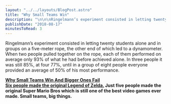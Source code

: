 ```yaml
---
layout: "../../layouts/BlogPost.astro"
title: "Why Small Teams Win"
description: "\n\n\nRingelmann’s experiment consisted in letting twenty students alone and in groups on a five-meter rope, the other end of which led to a dynamometer. When two people pulled together on the rope, each of them performed on average only 93% of what he had before achieved alone. In three people it was still 85%, at four 77%, until in a group of eight people everyone provided an average of 50% of his most performance.Why Small Teams Win And Bigger Ones Fail\n\n\n\nSix people made the original Legend of "
publishDate: "2018-08-17"
minutesToRead: 3
---
```


<div class="blockquote">
</div>
<div>
<p>Ringelmann’s experiment consisted in letting twenty students alone and in groups on a five-meter rope, the other end of which led to a dynamometer. When two people pulled together on the rope, each of them performed on average only 93% of what he had before achieved alone. In three people it was still 85%, at four 77%, until in a group of eight people everyone provided an average of 50% of his most performance. </p>
<strong>
<a href="https://medium.com/@eugenesanu/why-small-teams-win-and-bigger-ones-fail-304cb9e43a42?ref="antonsten".com">Why Small Teams Win And Bigger Ones Fail </a>
</div>
<a href="https://twitter.com/jterleski/status/689715979371225088?s="21"&ref="antonsten".com">Six people made the original Legend of Zelda.</a>
 Just five people made the original Super Mario Bros which is still one of the best video games ever made. Small teams, big things.</p>
